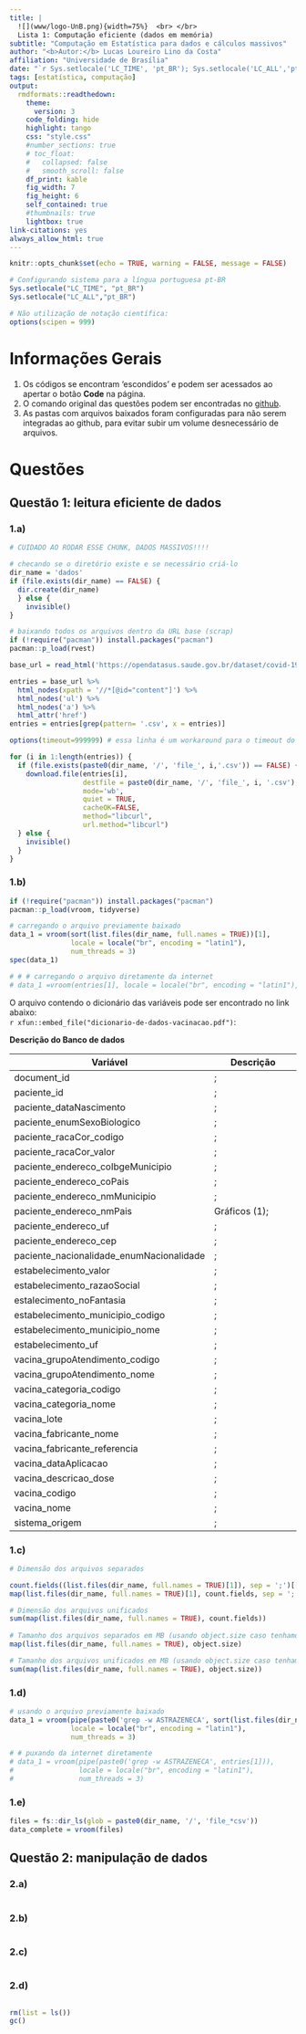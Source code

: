 ```yaml
---
title: |
  ![](www/logo-UnB.png){width=75%}  <br> </br>
  Lista 1: Computação eficiente (dados em memória)
subtitle: "Computação em Estatística para dados e cálculos massivos"
author: "<b>Autor:</b> Lucas Loureiro Lino da Costa"
affiliation: "Universidade de Brasília"
date: "`r Sys.setlocale('LC_TIME', 'pt_BR'); Sys.setlocale('LC_ALL','pt_BR'); format(Sys.Date(), '%d de %B de %Y')`"
tags: [estatística, computação]
output:
  rmdformats::readthedown:
    theme: 
      version: 3
    code_folding: hide
    highlight: tango
    css: "style.css"
    #number_sections: true
    # toc_float:
    #   collapsed: false
    #   smooth_scroll: false
    df_print: kable
    fig_width: 7
    fig_height: 6
    self_contained: true
    #thumbnails: true
    lightbox: true
link-citations: yes
always_allow_html: true
---
```


<!-- YAML acima!!!-->


<!-- knitr config-->
```r
knitr::opts_chunk$set(echo = TRUE, warning = FALSE, message = FALSE)

# Configurando sistema para a língua portuguesa pt-BR
Sys.setlocale("LC_TIME", "pt_BR")
Sys.setlocale("LC_ALL","pt_BR")

# Não utilização de notação científica:
options(scipen = 999)
```

# Informações Gerais

1. Os códigos se encontram 'escondidos' e podem ser acessados ao apertar o botão **Code** na página.
2. O comando original das questões podem ser encontradas no [github](https://github.com/loureirolino/topicos_1/blob/main/assignments/Lista_1.pdf).
3. As pastas com arquivos baixados foram configuradas para não serem integradas ao github, para evitar subir um volume desnecessário de arquivos.

# Questões

## Questão 1: leitura eficiente de dados

### 1.a)
```r
# CUIDADO AO RODAR ESSE CHUNK, DADOS MASSIVOS!!!!

# checando se o diretório existe e se necessário criá-lo
dir_name = 'dados'
if (file.exists(dir_name) == FALSE) {
  dir.create(dir_name)
  } else {
    invisible()
}

# baixando todos os arquivos dentro da URL base (scrap)
if (!require("pacman")) install.packages("pacman")
pacman::p_load(rvest)

base_url = read_html('https://opendatasus.saude.gov.br/dataset/covid-19-vacinacao/resource/5093679f-12c3-4d6b-b7bd-07694de54173?inner_span=True')

entries = base_url %>%
  html_nodes(xpath = '//*[@id="content"]') %>%
  html_nodes('ul') %>%
  html_nodes('a') %>% 
  html_attr('href')
entries = entries[grep(pattern= '.csv', x = entries)]

options(timeout=999999) # essa linha é um workaround para o timeout do download

for (i in 1:length(entries)) {
  if (file.exists(paste0(dir_name, '/', 'file_', i,'.csv')) == FALSE) {
    download.file(entries[i],
                  destfile = paste0(dir_name, '/', 'file_', i, '.csv'),
                  mode='wb',
                  quiet = TRUE,
                  cacheOK=FALSE,
                  method="libcurl",
                  url.method="libcurl")
  } else {
    invisible()
  }
}

```

### 1.b)
```r
if (!require("pacman")) install.packages("pacman")
pacman::p_load(vroom, tidyverse)

# carregando o arquivo previamente baixado
data_1 = vroom(sort(list.files(dir_name, full.names = TRUE))[1],
               locale = locale("br", encoding = "latin1"),
               num_threads = 3)
spec(data_1)

# # # carregando o arquivo diretamente da internet
# data_1 =vroom(entries[1], locale = locale("br", encoding = "latin1"), num_threads = 3)
```


O arquivo contendo o dicionário das variáveis pode ser encontrado no link abaixo:  
`r xfun::embed_file("dicionario-de-dados-vacinacao.pdf")`:


**Descrição do Banco de dados**

Variável | Descrição 
---|------------------------------------------------------------------------------
document_id  | ;
paciente_id  | ;
paciente_dataNascimento  | ;
paciente_enumSexoBiologico  | ;
paciente_racaCor_codigo  | ;
paciente_racaCor_valor  | ;
paciente_endereco_coIbgeMunicipio  | ;
paciente_endereco_coPais  | ;
paciente_endereco_nmMunicipio  | ;
paciente_endereco_nmPais | Gráficos (1);
paciente_endereco_uf | ;
paciente_endereco_cep | ;
paciente_nacionalidade_enumNacionalidade | ;
estabelecimento_valor | ;
estabelecimento_razaoSocial | ;
estalecimento_noFantasia | ;
estabelecimento_municipio_codigo | ;
estabelecimento_municipio_nome | ;
estabelecimento_uf | ;
vacina_grupoAtendimento_codigo | ;
vacina_grupoAtendimento_nome | ;
vacina_categoria_codigo | ;
vacina_categoria_nome | ;
vacina_lote | ;
vacina_fabricante_nome | ;
vacina_fabricante_referencia | ;
vacina_dataAplicacao | ;
vacina_descricao_dose | ;
vacina_codigo | ;
vacina_nome | ;
sistema_origem | ;



### 1.c)
```r
# Dimensão dos arquivos separados

count.fields((list.files(dir_name, full.names = TRUE)[1]), sep = ';')[[1]]
map(list.files(dir_name, full.names = TRUE)[1], count.fields, sep = ';')

# Dimensão dos arquivos unificados
sum(map(list.files(dir_name, full.names = TRUE), count.fields))
  
# Tamanho dos arquivos separados em MB (usando object.size caso tenhamos metadados junto os arquivos)
map(list.files(dir_name, full.names = TRUE), object.size)

# Tamanho dos arquivos unificados em MB (usando object.size caso tenhamos metadados junto os arquivos)
sum(map(list.files(dir_name, full.names = TRUE), object.size))
```

### 1.d)
```r
# usando o arquivo previamente baixado
data_1 = vroom(pipe(paste0('grep -w ASTRAZENECA', sort(list.files(dir_name, full.names = TRUE))[1])),
               locale = locale("br", encoding = "latin1"),
               num_threads = 3)

# # puxando da internet diretamente
# data_1 = vroom(pipe(paste0('grep -w ASTRAZENECA', entries[1])),
#                locale = locale("br", encoding = "latin1"),
#                num_threads = 3)
```

### 1.e)
```r
files = fs::dir_ls(glob = paste0(dir_name, '/', 'file_*csv'))
data_complete = vroom(files)
```

## Questão 2: manipulação de dados

### 2.a)
```r

```

### 2.b)
```r

```

### 2.c)
```r

```

### 2.d)
```r

```

```r
rm(list = ls())
gc()
```

